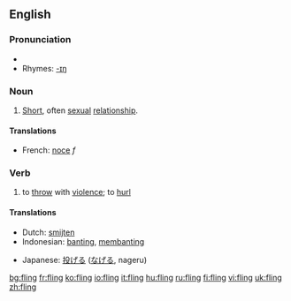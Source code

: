 ==English==

===Pronunciation===
*{{IPA|/'flɪɳ/}}
*Rhymes: [[Rhymes:English:-ɪŋ|-ɪŋ]]

===Noun===
{{en-noun}}

# [[short|Short]], often [[sexual]] [[relationship]].

====Translations====
{{top}}
*French: [[noce]] ''f''
{{mid}}
{{bottom}}

===Verb===
{{en-verb|flings|flinging|flung}}

# to [[throw]] with [[violence]]; to [[hurl]]

====Translations====
{{top}}
*Dutch: [[smijten]]
*Indonesian: [[banting]], [[banting|membanting]]
{{mid}}
*Japanese: [[投げる]] ([[なげる]], nageru)
{{bottom}}

[[bg:fling]]
[[fr:fling]]
[[ko:fling]]
[[io:fling]]
[[it:fling]]
[[hu:fling]]
[[ru:fling]]
[[fi:fling]]
[[vi:fling]]
[[uk:fling]]
[[zh:fling]]